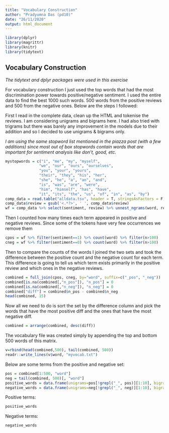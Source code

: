 ---
title: "Vocabulary Construction"
author: "Pradyumna Das (pd10)"
date: "26/11/2020"
output: html_document
---
```{r load-packages, include=FALSE}
library(dplyr)
library(magrittr)
library(knitr)
library(tidytext)
```
## Vocabulary Construction

_The tidytext and dplyr packages were used in this exercise_

For vocabulary construction I just used the top words that had the most discrimination power towards positive/negative sentiment. I used the entire data to find the best 1000 such words. 500 words from the positive reviews and 500 from the negative ones. Below are the steps I followed:

First I read in the complete data, clean up the HTML and tokenise the reviews. I am considering unigrams and bigrams here. I had also tried with trigrams but there was barely any improvement in the models due to their addition and so I decided to use unigrams & bigrams only.

_I am using the same stopword list mentioned in the piazza post (with a few additions) since most out of box stopwords contain words that are important for sentiment analysis like don't, good, etc._
```{r}
mystopwords = c("i", "me", "my", "myself", 
               "we", "our", "ours", "ourselves", 
               "you", "your", "yours", 
               "their", "they", "his", "her", 
               "she", "he", "a", "an", "and",
               "is", "was", "are", "were", 
               "him", "himself", "has", "have", 
               "it", "its", "the", "us", "of", "in", "as", "by")
comp_data = read.table("alldata.tsv", header = T, stringsAsFactors = F)
comp_data$review = gsub('<.*?>', ' ', comp_data$review)
wf = comp_data %>% select(sentiment, review) %>% unnest_ngrams(word, review, n=2, n_min=1,ngram_delim="_", stopwords=mystopwords)
```

Then I counted how many times each term appeared in positive and negative reviews. Since some of the tokens have very few occurrences we remove them
```{r}
cpos = wf %>% filter(sentiment==1) %>% count(word) %>% filter(n>100)
cneg = wf %>% filter(sentiment==0) %>% count(word) %>% filter(n>100)
```

Then to compare the counts of the words I joined the two sets and took the difference between the positive count and the negative count for each term. This difference is going to tell us which term exists primarily in the positive review and which ones in the negative reviews.
```{r}
combined = full_join(cpos, cneg, by="word", suffix=c("_pos", "_neg"))
combined[is.na(combined[,"n_pos"]), "n_pos"] = 0
combined[is.na(combined[,"n_neg"]), "n_neg"] = 0
combined["diff"] = combined$n_pos - combined$n_neg
head(combined, 15)
```

Now all we need to do is sort the set by the difference column and pick the words that have the most positive diff and the ones that have the most negative diff.
```{r}
combined = arrange(combined, desc(diff))
```

The vocabulary file was created simply by appending the top and bottom 500 words of this matrix.
```{r eval=FALSE}
v=rbind(head(combined,500), tail(combined, 500))
readr::write_lines(v$word, "myvocab.txt")
```

Below are some terms from the positive and negative set:
```{r include=F}
pos = combined[1:500, "word"]
neg = tail(combined, 500)[, "word"]
positive_words = data.frame(unigrams=pos[!grepl("_", pos)][1:10], bigrams=pos[grepl("_", pos)][1:10])
negative_words = data.frame(unigrams=neg[!grepl("_", neg)][1:10], bigrams=neg[grepl("_", neg)][1:10])
```

Positive terms:
```{r echo=F}
positive_words
```
  
Negative terms:
```{r echo=F}
negative_words
```